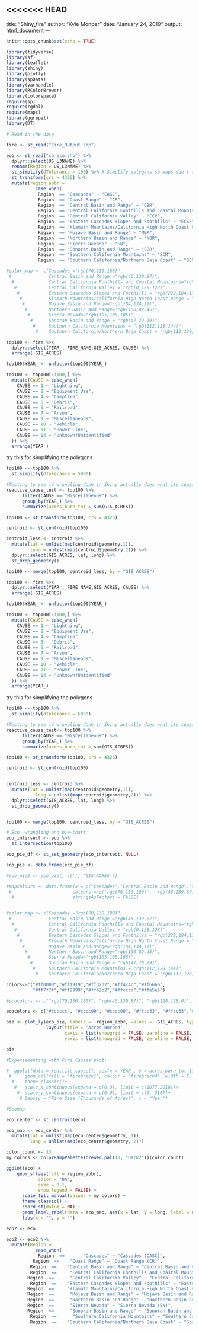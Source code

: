 <<<<<<< HEAD
---
title: "Shiny_fire"
author: "Kyle Monper"
date: "January 24, 2019"
output: html_document
---

```r
knitr::opts_chunk$set(echo = TRUE)
```

```r
library(tidyverse)
library(sf)
library(leaflet)
library(shiny)
library(plotly)
library(spData)
library(varhandle)
library(RColorBrewer)
library(colorspace)
require(sp)
require(rgdal)
require(maps)
library(ggrepel)
library(DT)
```

```r
# Read in the data

fire <- st_read("Fire_Output.shp")

eco <- st_read("ca_eco.shp") %>% 
  dplyr::select(US_L3NAME) %>% 
  rename(Region = US_L3NAME) %>% 
  st_simplify(dTolerance = 100) %>% # Simplify polygons so maps don't take forever to load
  st_transform(crs = 4326) %>% 
  mutate(region_abbr = 
           case_when(
            Region  == "Cascades" ~ "CASC",
            Region  == "Coast Range" ~ "CR",
            Region  == "Central Basin and Range" ~ "CBR",
            Region  == "Central California Foothills and Coastal Mountains" ~ "CCFCM",
            Region  == "Central California Valley" ~ "CCV",
            Region  == "Eastern Cascades Slopes and Foothills" ~ "ECSF",
            Region  == "Klamath Mountains/California High North Coast Range" ~ "KM/NCR",
            Region  == "Mojave Basin and Range" ~ "MBR",
            Region  == "Northern Basin and Range" ~ "NBR",
            Region  == "Sierra Nevada" ~ "SN",
            Region  == "Sonoran Basin and Range" ~ "SBR",
            Region  == "Southern California Mountains" ~ "SCM",
            Region  == "Southern California/Northern Baja Coast" ~ "SCNBC"))

#color_map <- c(Cascades ="rgb(70,130,180)", 
 #              Central Basin and Range ="rgb(46,139,87)", 
  #             Central California Foothills and Coastal Mountains="rgb(128,128,0)", 
   #            Central California Valley = "rgb(0,128,128)", 
    #           Eastern Cascades Slopes and Foothills = "rgb(222,184,135)",
     #          Klamath Mountains/California High North Coast Range = "rgb(188,143,143)", 
      #         Mojave Basin and Range="rgb(184,134,11)", 
       #        Northern Basin and Range="rgb(160,82,45)", 
        #       Sierra Nevada="rgb(105,105,105)", 
         #      Sonoran Basin and Range = "rgb(47,79,79)", 
          #     Southern California Mountains = "rgb(112,128,144)", 
           #    Southern California/Northern Baja Coast = "rgb(112,128,144)")
```


```r

top100 <- fire %>% 
  dplyr::select(YEAR_, FIRE_NAME,GIS_ACRES, CAUSE) %>% 
  arrange(-GIS_ACRES)

top100$YEAR_ <- unfactor(top100$YEAR_)

top100 <- top100[1:100,] %>% 
  mutate(CAUSE = case_when(
    CAUSE == 1 ~ "Lightning",
    CAUSE == 2 ~ "Equipment Use",
    CAUSE == 4 ~ "Campfire",
    CAUSE == 5 ~ "Debris",
    CAUSE == 6 ~ "Railroad",
    CAUSE == 7 ~ "Arson",
    CAUSE == 9 ~ "Miscellaneous",
    CAUSE == 10 ~ "Vehicle",
    CAUSE == 11 ~ "Power Line",
    CAUSE == 14 ~ "Unknown/Unidentified"
  )) %>% 
  arrange(YEAR_)


```

try this for simplifying the polygons
```r
top100 <- top100 %>% 
  st_simplify(dTolerance = 5000)
```

```r
#Testing to see if wrangling done in Shiny actually does what its supposed to
reactive_cause_test <- top100 %>%
      filter(CAUSE == "Miscellaneous") %>% 
      group_by(YEAR_) %>% 
      summarize(acres_burn_tot = sum(GIS_ACRES))
```

```r
top100 <- st_transform(top100, crs = 4326)

centroid <- st_centroid(top100)

centroid_less <- centroid %>% 
  mutate(lat = unlist(map(centroid$geometry,1)),
         long = unlist(map(centroid$geometry,2))) %>% 
  dplyr::select(GIS_ACRES, lat, long) %>% 
  st_drop_geometry()

top100 <- merge(top100, centroid_less, by = "GIS_ACRES")
```

```r

top100 <- fire %>% 
  dplyr::select(YEAR_, FIRE_NAME,GIS_ACRES, CAUSE) %>% 
  arrange(-GIS_ACRES)

top100$YEAR_ <- unfactor(top100$YEAR_)

top100 <- top100[1:100,] %>% 
  mutate(CAUSE = case_when(
    CAUSE == 1 ~ "Lightning",
    CAUSE == 2 ~ "Equipment Use",
    CAUSE == 4 ~ "Campfire",
    CAUSE == 5 ~ "Debris",
    CAUSE == 6 ~ "Railroad",
    CAUSE == 7 ~ "Arson",
    CAUSE == 9 ~ "Miscellaneous",
    CAUSE == 10 ~ "Vehicle",
    CAUSE == 11 ~ "Power Line",
    CAUSE == 14 ~ "Unknown/Unidentified"
  )) %>% 
  arrange(YEAR_)
```

try this for simplifying the polygons
```r
top100 <- top100 %>% 
  st_simplify(dTolerance = 5000)
```

```r
#Testing to see if wrangling done in Shiny actually does what its supposed to
reactive_cause_test<- top100 %>%
      filter(CAUSE == "Miscellaneous") %>% 
      group_by(YEAR_) %>% 
      summarize(acres_burn_tot = sum(GIS_ACRES))
```

```r
top100 <- st_transform(top100, crs = 4326)

centroid <- st_centroid(top100)


centroid_less <- centroid %>% 
  mutate(lat = unlist(map(centroid$geometry,1)),
           long = unlist(map(centroid$geometry,2))) %>% 
  dplyr::select(GIS_ACRES, lat, long) %>% 
  st_drop_geometry()


top100 <- merge(top100, centroid_less, by = "GIS_ACRES")

```

```r

# Eco  wrangling and pie-chart
eco_intersect <- eco %>% 
  st_intersection(top100)

eco_pie_df <- st_set_geometry(eco_intersect, NULL)

eco_pie <- data.frame(eco_pie_df)

#eco_pie2 <- eco_pie[, c('', 'GIS_ACRES')]

#mapcolours <- data.frame(x = c("Cascades","Central Basin and Range","Central California Foothills and Coastal Mountains","Central California Valley", "Eastern Cascades Slopes and Foothills","Klamath Mountains/California High North Coast Range","Mojave Basin and Range","Northern Basin and Range","Sierra Nevada","Sonoran Basin and Range","Southern California Mountains", "Southern California/Northern Baja Coast"),
 #                       colours = c('rgb(70,130,180)', 'rgb(46,139,87)', 'rgb(128,128,0)', 'rgb(0,128,128)', 'rgb(222,184,135)','rgb(188,143,143)', 'rgb(184,134,11)', 'rgb(160,82,45)', 'rgb(105,105,105)', 'rgb(47,79,79)','rgb(112,128,144)','rgb(112,128,144)','rgb(112,128,144)'),
  #                      stringsAsFactors = FALSE)


#color_map <- c(Cascades ="rgb(70,130,180)", 
 #              Central Basin and Range ="rgb(46,139,87)", 
  #             Central California Foothills and Coastal Mountains="rgb(128,128,0)", 
   #            Central California Valley = "rgb(0,128,128)", 
    #           Eastern Cascades Slopes and Foothills = "rgb(222,184,135)",
     #          Klamath Mountains/California High North Coast Range = "rgb(188,143,143)", 
      #         Mojave Basin and Range="rgb(184,134,11)", 
       #        Northern Basin and Range="rgb(160,82,45)", 
        #       Sierra Nevada="rgb(105,105,105)", 
         #      Sonoran Basin and Range = "rgb(47,79,79)", 
          #     Southern California Mountains = "rgb(112,128,144)", 
           #    Southern California/Northern Baja Coast = "rgb(112,128,144)")

colors<-c("#ff0000","#ff1919","#ff3232","#ff4c4c","#ff6666",
          "#ff7f7f","#ff9999","#ffb2b2","#ffcccc","#ffe5e5")

#ecocolors <- c("rgb(70,130,180)", "rgb(46,139,87)", "rgb(128,128,0)", "rgb(0,128,128)", "rgb(222,184,135)","rgb(188,143,143)", "rgb(184,134,11)", "rgb(160,82,45)", "rgb(105,105,105)", "rgb(47,79,79)","rgb(112,128,144)", "rgb(112,128,144)")

ecocolors <- c("#cccccc", "#cccc99", "#cccc00", "#ffcc33", "#ffcc33","#ffcc33	", "#ffcc33", "#ffcc33", "#cc99cc", "#ffcc33","#ffcc33", "#ffcc33")

pie <- plot_ly(eco_pie, labels = ~region_abbr, values = ~GIS_ACRES, type = 'pie', marker = list(colors = ecocolors)) %>% 
               layout(title = 'Acres Burned',
                      xaxis = list(showgrid = FALSE, zeroline = FALSE, showticklabels = FALSE),
                      yaxis = list(showgrid = FALSE, zeroline = FALSE, showticklabels = FALSE))

pie

```

```r
#Experiementing with Fire Causes plot:

#  ggplot(data = reactive_cause(), aes(x = YEAR_, y = acres_burn_tot_1000))+
 #     geom_col(fill = "firebrick1", colour = "firebrick4", width = 5, position = "stack")+
  #    theme_classic()+
   #   scale_x_continuous(expand = c(0,0), limit = c(1877,2018))+
    #  scale_y_continuous(expand = c(0,0), limit = c(0, 510))+
     # labs(y = "Fire Size (Thousands of Acres)", x = "Year")

```

```r
#Ecomap

eco_center <- st_centroid(eco)

eco_map <- eco_center %>% 
  mutate(lat = unlist(map(eco_center$geometry, 1)),
         long = unlist(map(eco_center$geometry, 2)))

color_count <- 13
my_colors <- colorRampPalette(brewer.pal(10, "Dark2"))(color_count)

ggplot(eco) +
    geom_sf(aes(fill = region_abbr),
            color = "NA",
            size = 0.1,
            show.legend = FALSE) +
      scale_fill_manual(values = my_colors) +
      theme_classic() +
      coord_sf(datum = NA) +
      geom_label_repel(data = eco_map, aes(x = lat, y = long, label = region_abbr))+
      labs(x = "", y = "")

```



```r
eco2 <- eco

eco2 <- eco2 %>% 
  mutate(Region = 
           case_when(
            Region  ==       "Cascades" ~ "Cascades (CASC)",
          Region  ==    "Coast Range" ~ "Coast Range (CR)",
         Region  ==    "Central Basin and Range" ~ "Central Basin and Range (CBR)",
         Region  ==     "Central California Foothills and Coastal Mountains" ~ "Central California Foothills and Coastals Mountains (CCFCM)",
        Region  ==      "Central California Valley" ~ "Central California Valley (CCV)",
         Region  ==    "Eastern Cascades Slopes and Foothills" ~ "Easter Cascades Slopes and Foothills (ECSF)",
        Region  ==     "Klamath Mountains/California High North Coast Range" ~ "Klamath Mountains/California North Coast Range (KM/NCR)",
        Region  ==      "Mojave Basin and Range" ~ "Mojave Basin and Range (MBR)",
        Region  ==      "Northern Basin and Range" ~ "Northern Basin and Range (NBR)",
        Region  ==      "Sierra Nevada" ~ "Sierra Nevada (SN)",
        Region  ==      "Sonoran Basin and Range" ~ "Sonoran Basin and Range (SBR)",
         Region  ==      "Southern California Mountains" ~ "Southern California Mountains (SCM)",
         Region  ==    "Southern California/Northern Baja Coast" ~ "Southern California/Norther Baja Coast (SCNBC)"))
                  
```


















